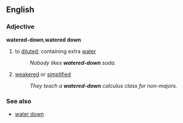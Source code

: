 ==English==
===Adjective===
'''watered-down''','''watered down'''
#to [[dilute]]d; containing extra [[water]]
#:''Nobody likes '''watered-down''' soda.''
#[[weaker]]ed or [[simplified]]
#:''They teach a '''watered-down''' calculus class for non-majors.''

===See also===
*[[water down]]